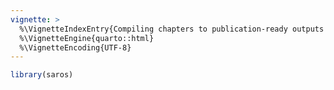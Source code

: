 ```yaml
---
vignette: >
  %\VignetteIndexEntry{Compiling chapters to publication-ready outputs - for the report editor}
  %\VignetteEngine{quarto::html}
  %\VignetteEncoding{UTF-8}
---
```


```r
library(saros)
```

